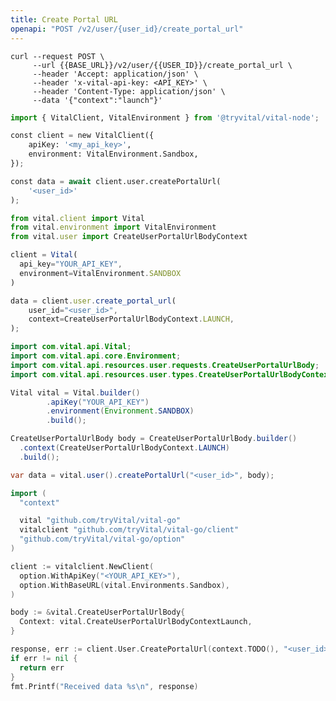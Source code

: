 ```yaml
---
title: Create Portal URL
openapi: "POST /v2/user/{user_id}/create_portal_url"
---
```



<FeatureBeta />

<RequestExample>

```cURL
curl --request POST \
     --url {{BASE_URL}}/v2/user/{{USER_ID}}/create_portal_url \
     --header 'Accept: application/json' \
     --header 'x-vital-api-key: <API_KEY>' \
     --header 'Content-Type: application/json' \
     --data '{"context":"launch"}'
```

```python Node
import { VitalClient, VitalEnvironment } from '@tryvital/vital-node';

const client = new VitalClient({
    apiKey: '<my_api_key>',
    environment: VitalEnvironment.Sandbox,
});

const data = await client.user.createPortalUrl(
    '<user_id>'
);
```

```javascript Python
from vital.client import Vital
from vital.environment import VitalEnvironment
from vital.user import CreateUserPortalUrlBodyContext

client = Vital(
  api_key="YOUR_API_KEY",
  environment=VitalEnvironment.SANDBOX
)

data = client.user.create_portal_url(
    user_id="<user_id>",
    context=CreateUserPortalUrlBodyContext.LAUNCH,
);
```

```java Java
import com.vital.api.Vital;
import com.vital.api.core.Environment;
import com.vital.api.resources.user.requests.CreateUserPortalUrlBody;
import com.vital.api.resources.user.types.CreateUserPortalUrlBodyContext;

Vital vital = Vital.builder()
        .apiKey("YOUR_API_KEY")
        .environment(Environment.SANDBOX)
        .build();

CreateUserPortalUrlBody body = CreateUserPortalUrlBody.builder()
  .context(CreateUserPortalUrlBodyContext.LAUNCH)
  .build();

var data = vital.user().createPortalUrl("<user_id>", body);
```

```go Go
import (
  "context"

  vital "github.com/tryVital/vital-go"
  vitalclient "github.com/tryVital/vital-go/client"
  "github.com/tryVital/vital-go/option"
)

client := vitalclient.NewClient(
  option.WithApiKey("<YOUR_API_KEY>"),
  option.WithBaseURL(vital.Environments.Sandbox),
)

body := &vital.CreateUserPortalUrlBody{
  Context: vital.CreateUserPortalUrlBodyContextLaunch,
}

response, err := client.User.CreatePortalUrl(context.TODO(), "<user_id>", body)
if err != nil {
  return err
}
fmt.Printf("Received data %s\n", response)
```

</RequestExample>
